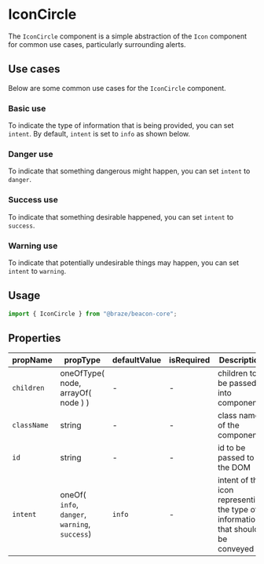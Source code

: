 

<Meta title="Commons/Icons/IconCircle" component={IconCircle} />

# IconCircle

The `IconCircle` component is a simple abstraction of the `Icon`
component for common use cases, particularly surrounding alerts.

## Use cases

Below are some common use cases for the `IconCircle` component.

### Basic use

To indicate the type of information that is being provided, you can set
`intent`. By default, `intent` is set to `info` as shown below.

<Canvas>
  <Story id="commons-icons-iconcircle--basic-use" />
</Canvas>

### Danger use

To indicate that something dangerous might happen, you can set
`intent` to `danger`.

<Canvas>
  <Story id="commons-icons-iconcircle--danger-use" />
</Canvas>

### Success use

To indicate that something desirable happened, you can set
`intent` to `success`.

<Canvas>
  <Story id="commons-icons-iconcircle--success-use" />
</Canvas>

### Warning use

To indicate that potentially undesirable things may happen,
you can set `intent` to `warning`.

<Canvas>
  <Story id="commons-icons-iconcircle--warning-use" />
</Canvas>

## Usage

```javascript
import { IconCircle } from "@braze/beacon-core";
```

## Properties

| propName    | propType                                       | defaultValue | isRequired | Description                                                                     |
| ----------- | ---------------------------------------------- | ------------ | ---------- | ------------------------------------------------------------------------------- |
| `children`  | oneOfType( node, arrayOf( node ) )             | -            | -          | children to be passed into component                                            |
| `className` | string                                         | -            | -          | class name of the component                                                     |
| `id`        | string                                         | -            | -          | id to be passed to the DOM                                                      |
| `intent`    | oneOf( `info`, `danger`, `warning`, `success`) | `info`       | -          | intent of the icon representing the type of information that should be conveyed |
